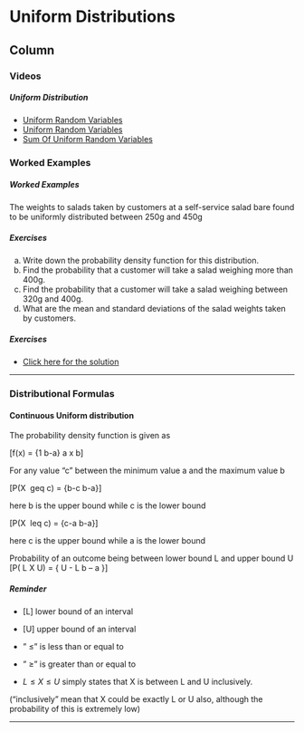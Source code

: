 Uniform Distributions {data-navmenu="Continuous Distributions"}
=====================================

Column {.tabset}
-------------------------------------------------


### Videos

<h5>Uniform Distribution</h5>


* <a href= "https://www.youtube.com/watch?v=lxQEM8J8VrU">Uniform Random Variables</a>
* <a href = "https://youtu.be/093X1SWd1cg/">Uniform Random Variables</a>
* <a href = "https://youtu.be/OBIUmaHGgfA/"> Sum Of Uniform Random Variables </a>




### Worked Examples

<h5>Worked Examples</h5>

The weights to salads taken by customers at a self-service salad bare found to be uniformly distributed between 250g and 450g

<h5> Exercises </h5> 
a. Write down the probability density function for this distribution.
b. Find the probability that a customer will take a salad weighing more than 400g.
c. Find the probability that a customer will take a salad weighing between 320g and 400g.
d. What are the mean and standard deviations of the salad weights taken by customers.

<h5> Exercises </h5> 
* <a href="https://youtu.be/ok9k-oJlhjs"> Click here for the solution</a> 


-----------------------------------------------------------------------



### Distributional Formulas


#### Continuous Uniform distribution

The probability density function is given as

\[f(x) = {1 \over b-a} \mbox{ for } a \le x \le b\]

For any value "c" between the minimum value a and the maximum value b

\[P(X \ geq c) = {b-c \over b-a}\]

here b is the upper bound while c is the lower bound


\[P(X \ leq c) = {c-a \over b-a}\]

here c is the upper bound while a is the lower bound




Probability of an outcome being between lower bound L and upper bound U
\[P( L \leq X \leq U)  =  { U - L \over  b – a }\]



<h5>Reminder</h5>


* [L] lower bound of an interval
* [U] upper bound of an interval

* " $\leq$" is less than or equal to

* " $\geq$" is greater than or equal to

* $L \leq X \leq U$ simply states that X is between L and U inclusively.

("inclusively" mean that X could be exactly L or U also, although the probability of this is extremely low)


-------------------------------------------------------------------
